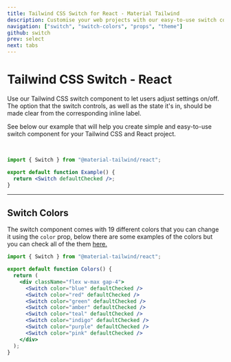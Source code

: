 ```yaml
---
title: Tailwind CSS Switch for React - Material Tailwind
description: Customise your web projects with our easy-to-use switch component for Tailwind CSS and React using Material Design guidelines.
navigation: ["switch", "switch-colors", "props", "theme"]
github: switch
prev: select
next: tabs
---
```


# Tailwind CSS Switch - React

Use our Tailwind CSS switch component to let users adjust settings on/off. The option that the switch controls, as well as the state it's in, should be made clear from the corresponding inline label.

See below our example that will help you create simple and easy-to-use switch component for your Tailwind CSS and React project.

<br />

<ComponentDemo id="switch">
  <Switch id="switch-component" defaultChecked />
</ComponentDemo>

```jsx
import { Switch } from "@material-tailwind/react";

export default function Example() {
  return <Switch defaultChecked />;
}
```

---

## Switch Colors

The switch component comes with 19 different colors that you can change it using the <Code>color</Code> prop, below there are some examples of the colors but you can check all of the them [here.](#props)

<ComponentDemo id="switch-colors">
  <div className="flex w-max gap-4">
    <Switch id="switch-1" color="blue" defaultChecked />
    <Switch id="switch-2" color="red" defaultChecked />
    <Switch id="switch-3" color="green" defaultChecked />
    <Switch id="switch-4" color="amber" defaultChecked />
    <Switch id="switch-5" color="teal" defaultChecked />
    <Switch id="switch-6" color="indigo" defaultChecked />
    <Switch id="switch-7" color="purple" defaultChecked />
    <Switch id="switch-8" color="pink" defaultChecked />
  </div>
</ComponentDemo>

```jsx
import { Switch } from "@material-tailwind/react";

export default function Colors() {
  return (
    <div className="flex w-max gap-4">
      <Switch color="blue" defaultChecked />
      <Switch color="red" defaultChecked />
      <Switch color="green" defaultChecked />
      <Switch color="amber" defaultChecked />
      <Switch color="teal" defaultChecked />
      <Switch color="indigo" defaultChecked />
      <Switch color="purple" defaultChecked />
      <Switch color="pink" defaultChecked />
    </div>
  );
}
```

<span id="props" className="scroll-mt-48" />
<span id="theme" className="scroll-mt-48" />
